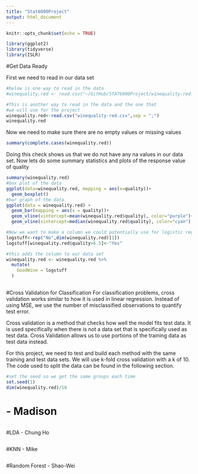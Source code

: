 ```yaml
---
title: "Stat6000Project"
output: html_document
---
```


```r
knitr::opts_chunk$set(echo = TRUE)
```

```r
library(ggplot2)
library(tidyverse)
library(ISLR)
```


#Get Data Ready

First we need to read in our data set

```r
#below is one way to read in the data
#winequality.red <- read.csv("~/GitHub/STAT6000Project/winequality-red.csv", sep=";")

#This is another way to read in the data and the one that 
#we will use for the project
winequality.red<-read.csv("winequality-red.csv",sep = ";")
winequality.red
```

Now we need to make sure there are no empty values or missing values


```r
summary(complete.cases(winequality.red))
```
Doing this check shows us that we do not have any na values in our data 
set.
Now lets do some summary statistics and plots of the response 
value of quality

```r
summary(winequality.red)
#box plot of the data
ggplot(data=winequality.red, mapping = aes(x=quality))+
  geom_boxplot()
#bar graph of the data
ggplot(data = winequality.red) + 
  geom_bar(mapping = aes(x = quality))+
  geom_vline(xintercept=mean(winequality.red$quality), color="purple")+
  geom_vline(xintercept=median(winequality.red$quality), color="cyan")

#Now we want to make a column we could potentially use for logistic regression
logstuff<-rep("No",dim(winequality.red)[1])
logstuff[winequality.red$quality>6.5]<-"Yes"

#this adds the column to our data set
winequality.red <- winequality.red %>%
  mutate(
    GoodWine = logstuff
  )
    

```

#Cross Validation for Classification
For classification problems, cross validation works similar to how it is used
in linear regression. Instead of using MSE, we use the number of 
misclassified observations to quantify test error. 

Cross validation is a method that checks how well the model fits test data.
It is used specifically when there is not a data set that is specifically used
as test data. Cross Validation allows us to use portions of the training data
as test data instead. 

For this project, we need to test and build each method with the same 
training and test data sets. We will use k-fold cross validation with a
k of 10. The code used to split the data can be found in the following section.

```r
#set the seed so we get the same groups each time
set.seed(1)
dim(winequality.red)/10


```


# - Madison


```r


```


#LDA - Chung Ho



```r

```

#KNN - Mike




```r

```



#Random Forest - Shao-Wei

```r

```






